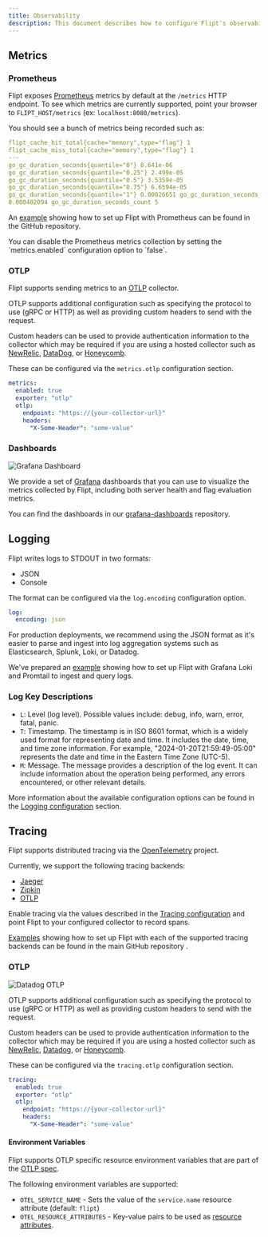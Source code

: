 ```yaml
---
title: Observability
description: This document describes how to configure Flipt's observability mechanisms including metrics, logging, and tracing.
---
```


## Metrics

### Prometheus

Flipt exposes [Prometheus](https://prometheus.io/) metrics by default at the `/metrics`
HTTP endpoint. To see which metrics are currently supported, point your browser
to `FLIPT_HOST/metrics` (ex: `localhost:8080/metrics`).

You should see a bunch of metrics being recorded such as:

```yaml
flipt_cache_hit_total{cache="memory",type="flag"} 1
flipt_cache_miss_total{cache="memory",type="flag"} 1
---
go_gc_duration_seconds{quantile="0"} 8.641e-06
go_gc_duration_seconds{quantile="0.25"} 2.499e-05
go_gc_duration_seconds{quantile="0.5"} 3.5359e-05
go_gc_duration_seconds{quantile="0.75"} 6.6594e-05
go_gc_duration_seconds{quantile="1"} 0.00026651 go_gc_duration_seconds_sum
0.000402094 go_gc_duration_seconds_count 5
```

An [example](https://github.com/flipt-io/flipt/tree/main/examples/metrics)
showing how to set up Flipt with Prometheus can be found in the GitHub repository.

<Tip>
  You can disable the Prometheus metrics collection by setting the
  `metrics.enabled` configuration option to `false`.
</Tip>

### OTLP

Flipt supports sending metrics to an [OTLP](https://opentelemetry.io/docs/concepts/data-collection/) collector.

OTLP supports additional configuration such as specifying the protocol to use (gRPC or HTTP) as well as providing custom headers to send with the request.

Custom headers can be used to provide authentication information to the collector which may be required if you are using a hosted collector such as [NewRelic](https://docs.newrelic.com/docs/more-integrations/open-source-telemetry-integrations/opentelemetry/get-started/opentelemetry-set-up-your-app/), [DataDog](https://docs.datadoghq.com/opentelemetry/otlp_ingest_in_the_agent/?tab=host), or [Honeycomb](https://docs.honeycomb.io/getting-data-in/opentelemetry-overview/#instrumenting-with-opentelemetry).

These can be configured via the `metrics.otlp` configuration section.

```yaml
metrics:
  enabled: true
  exporter: "otlp"
  otlp:
    endpoint: "https://{your-collector-url}"
    headers:
      "X-Some-Header": "some-value"
```

### Dashboards

![Grafana Dashboard](/images/configuration/grafana_flag_dashboard.png)

We provide a set of [Grafana](https://grafana.com/) dashboards that you can use to visualize the metrics collected by Flipt, including both server health and flag evaluation metrics.

You can find the dashboards in our [grafana-dashboards](https://github.com/flipt-io/grafana-dashboards) repository.

## Logging

Flipt writes logs to STDOUT in two formats:

- JSON
- Console

The format can be configured via the `log.encoding` configuration option.

```yaml
log:
  encoding: json
```

For production deployments, we recommend using the JSON format as it's easier to parse and ingest into log aggregation systems such as Elasticsearch, Splunk, Loki, or Datadog.

We've prepared an [example](https://github.com/flipt-io/flipt/tree/main/examples/audit/log) showing how to set up Flipt with Grafana Loki and Promtail to ingest and query logs.

### Log Key Descriptions

- `L`: Level (log level). Possible values include: debug, info, warn, error, fatal, panic.
- `T`: Timestamp. The timestamp is in ISO 8601 format, which is a widely used format for representing date and time. It includes the date, time, and time zone information. For example, "2024-01-20T21:59:49-05:00" represents the date and time in the Eastern Time Zone (UTC-5).
- `M`: Message. The message provides a description of the log event. It can include information about the operation being performed, any errors encountered, or other relevant details.

More information about the available configuration options can be found in the [Logging configuration](/configuration/overview#logging) section.

## Tracing

Flipt supports distributed tracing via the [OpenTelemetry](https://opentelemetry.io/) project.

Currently, we support the following tracing backends:

- [Jaeger](https://www.jaegertracing.io/)
- [Zipkin](https://zipkin.io/)
- [OTLP](https://opentelemetry.io/docs/reference/specification/protocol/)

Enable tracing via the values described in the [Tracing configuration](/configuration/overview#tracing) and point Flipt to your configured collector to record spans.

[Examples](https://github.com/flipt-io/flipt/tree/main/examples/tracing) showing how to set up Flipt with each of the supported tracing backends can be found in the main GitHub repository .

### OTLP

![Datadog OTLP](/images/configuration/datadog_otlp.png)

OTLP supports additional configuration such as specifying the protocol to use (gRPC or HTTP) as well as providing custom headers to send with the request.

Custom headers can be used to provide authentication information to the collector which may be required if you are using a hosted collector such as [NewRelic](https://docs.newrelic.com/docs/more-integrations/open-source-telemetry-integrations/opentelemetry/get-started/opentelemetry-set-up-your-app/), [Datadog](https://docs.datadoghq.com/opentelemetry/otlp_ingest_in_the_agent/?tab=host), or [Honeycomb](https://docs.honeycomb.io/getting-data-in/opentelemetry-overview/#instrumenting-with-opentelemetry).

These can be configured via the `tracing.otlp` configuration section.

```yaml
tracing:
  enabled: true
  exporter: "otlp"
  otlp:
    endpoint: "https://{your-collector-url}"
    headers:
      "X-Some-Header": "some-value"
```

#### Environment Variables

Flipt supports OTLP specific resource environment variables that are part of the [OTLP spec](https://opentelemetry.io/docs/specs/otel/configuration/sdk-environment-variables/).

The following environment variables are supported:

- `OTEL_SERVICE_NAME` - Sets the value of the `service.name` resource attribute (default: `flipt`)
- `OTEL_RESOURCE_ATTRIBUTES` - Key-value pairs to be used as [resource attributes](https://opentelemetry.io/docs/specs/semconv/resource/#semantic-attributes-with-dedicated-environment-variable).
